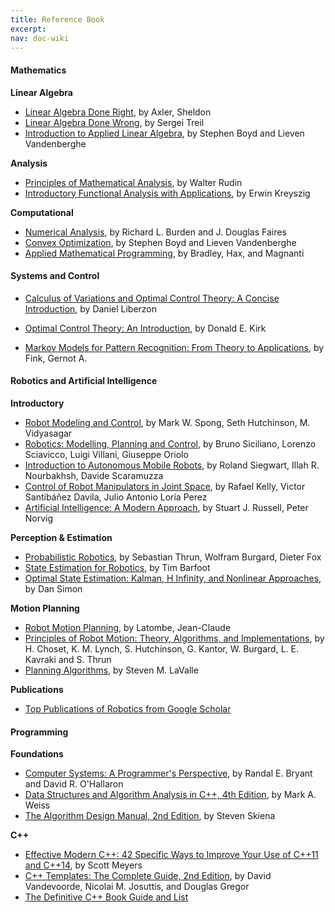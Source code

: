 ```yaml
---
title: Reference Book
excerpt: 
nav: doc-wiki
---
```


#### Mathematics

**Linear Algebra** 

* [Linear Algebra Done Right](https://www.springer.com/us/book/9783319110790), by Axler, Sheldon 
* [Linear Algebra Done Wrong](https://www.math.brown.edu/~treil/papers/LADW/LADW.html), by Sergei Treil
* [Introduction to Applied Linear Algebra](https://web.stanford.edu/~boyd/vmls/), by Stephen Boyd and Lieven Vandenberghe

**Analysis**

* [Principles of Mathematical Analysis](https://www.mheducation.com/highered/product/principles-mathematical-analysis-rudin/M007054235X.html), by Walter Rudin
* [Introductory Functional Analysis with Applications](https://www.wiley.com/en-us/Introductory+Functional+Analysis+with+Applications-p-9780471504597), by Erwin Kreyszig

**Computational**

* [Numerical Analysis](https://cengage.com.au/product/title/numerical-analysis/isbn/9781305253667), by Richard L. Burden and J. Douglas Faires
* [Convex Optimization](https://web.stanford.edu/~boyd/cvxbook/), by Stephen Boyd and Lieven Vandenberghe
* [Applied Mathematical Programming](http://web.mit.edu/15.053/www/AMP.htm), by Bradley, Hax, and Magnanti

#### Systems and Control

* [Calculus of Variations and Optimal Control Theory: A Concise Introduction](http://liberzon.csl.illinois.edu/teaching/cvoc/cvoc.html), by Daniel Liberzon
* [Optimal Control Theory: An Introduction](http://store.doverpublications.com/0486434842.html), by Donald E. Kirk

* [Markov Models for Pattern Recognition: From Theory to Applications](https://www.springer.com/us/book/9781447163077), by Fink, Gernot A.

#### Robotics and Artificial Intelligence

**Introductory**

* [Robot Modeling and Control](http://www.wiley.com/WileyCDA/WileyTitle/productCd-EHEP000518.html), by Mark W. Spong, Seth Hutchinson, M. Vidyasagar
* [Robotics: Modelling, Planning and Control](http://www.springer.com/us/book/9781846286414), by Bruno Siciliano, Lorenzo Sciavicco, Luigi Villani, Giuseppe Oriolo
* [Introduction to Autonomous Mobile Robots](http://www.mobilerobots.ethz.ch/), by Roland Siegwart, Illah R. Nourbakhsh, Davide Scaramuzza
* [Control of Robot Manipulators in Joint Space](http://www.springer.com/us/book/9781852339944), by Rafael Kelly, Victor Santibáñez Davila, Julio Antonio Loría Perez
* [Artificial Intelligence: A Modern Approach](http://aima.cs.berkeley.edu/), by Stuart J. Russell, Peter Norvig

**Perception & Estimation**

* [Probabilistic Robotics](http://www.probabilistic-robotics.org/), by Sebastian Thrun, Wolfram Burgard, Dieter Fox 
* [State Estimation for Robotics](http://asrl.utias.utoronto.ca/~tdb/), by Tim Barfoot 
* [Optimal State Estimation: Kalman, H Infinity, and Nonlinear Approaches](https://www.wiley.com/en-us/Optimal+State+Estimation%3A+Kalman%2C+H+Infinity%2C+and+Nonlinear+Approaches-p-9780471708582), by Dan Simon

**Motion Planning**

* [Robot Motion Planning](https://www.springer.com/us/book/9780792392064), by Latombe, Jean-Claude
* [Principles of Robot Motion: Theory, Algorithms, and Implementations](http://biorobotics.ri.cmu.edu/book/), by H. Choset, K. M. Lynch, S. Hutchinson, G. Kantor, W. Burgard, L. E. Kavraki and S. Thrun
* [Planning Algorithms](http://planning.cs.uiuc.edu/), by Steven M. LaValle

**Publications**

* [Top Publications of Robotics from Google Scholar](https://scholar.google.com/citations?view_op=top_venues&hl=en&vq=eng_robotics)

#### Programming

**Foundations**

* [Computer Systems: A Programmer's Perspective](http://csapp.cs.cmu.edu/), by Randal E. Bryant and David R. O'Hallaron
* [Data Structures and Algorithm Analysis in C++, 4th Edition](https://www.pearson.com/us/higher-education/program/Weiss-Data-Structures-and-Algorithm-Analysis-in-C-4th-Edition/PGM148299.html), by Mark A. Weiss
* [The Algorithm Design Manual, 2nd Edition](http://www.algorist.com/), by Steven Skiena

**C++**

* [Effective Modern C++: 42 Specific Ways to Improve Your Use of C++11 and C++14](http://shop.oreilly.com/product/0636920033707.do), by Scott Meyers
* [C++ Templates: The Complete Guide, 2nd Edition](http://www.tmplbook.com/), by David Vandevoorde, Nicolai M. Josuttis, and Douglas Gregor
* [The Definitive C++ Book Guide and List](http://stackoverflow.com/questions/388242/the-definitive-c-book-guide-and-list)
